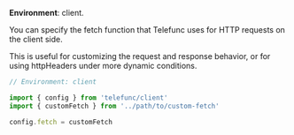 
**Environment**: client.

You can specify the fetch function that Telefunc uses for HTTP requests on the client side.

This is useful for customizing the request and response behavior, or for using httpHeaders under more dynamic conditions.

```js
// Environment: client

import { config } from 'telefunc/client'
import { customFetch } from '../path/to/custom-fetch'

config.fetch = customFetch 
```

<ConfigWhereClient />

